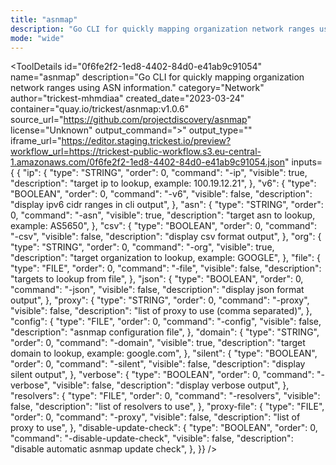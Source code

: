 ```yaml
---
title: "asnmap"
description: "Go CLI for quickly mapping organization network ranges using ASN information."
mode: "wide"
---
```



<ToolDetails
  id="0f6fe2f2-1ed8-4402-84d0-e41ab9c91054"
  name="asnmap"
  description="Go CLI for quickly mapping organization network ranges using ASN information."
  category="Network"
  author="trickest-mhmdiaa"
  created_date="2023-03-24"
  container="quay.io/trickest/asnmap:v1.0.6"
  source_url="https://github.com/projectdiscovery/asnmap"
  license="Unknown"
  output_command=">"
  output_type=""
  iframe_url="https://editor.staging.trickest.io/preview?workflow_url=https://trickest-public-workflow.s3.eu-central-1.amazonaws.com/0f6fe2f2-1ed8-4402-84d0-e41ab9c91054.json"
  inputs={ {
  "ip": {
    "type": "STRING",
    "order": 0,
    "command": "-ip",
    "visible": true,
    "description": "target ip to lookup, example: 100.19.12.21",
  },
  "v6": {
    "type": "BOOLEAN",
    "order": 0,
    "command": "-v6",
    "visible": false,
    "description": "display ipv6 cidr ranges in cli output",
  },
  "asn": {
    "type": "STRING",
    "order": 0,
    "command": "-asn",
    "visible": true,
    "description": "target asn to lookup, example: AS5650",
  },
  "csv": {
    "type": "BOOLEAN",
    "order": 0,
    "command": "-csv",
    "visible": false,
    "description": "display csv format output",
  },
  "org": {
    "type": "STRING",
    "order": 0,
    "command": "-org",
    "visible": true,
    "description": "target organization to lookup, example: GOOGLE",
  },
  "file": {
    "type": "FILE",
    "order": 0,
    "command": "-file",
    "visible": false,
    "description": "targets to lookup from file",
  },
  "json": {
    "type": "BOOLEAN",
    "order": 0,
    "command": "-json",
    "visible": false,
    "description": "display json format output",
  },
  "proxy": {
    "type": "STRING",
    "order": 0,
    "command": "-proxy",
    "visible": false,
    "description": "list of proxy to use (comma separated)",
  },
  "config": {
    "type": "FILE",
    "order": 0,
    "command": "-config",
    "visible": false,
    "description": "asnmap configuration file",
  },
  "domain": {
    "type": "STRING",
    "order": 0,
    "command": "-domain",
    "visible": true,
    "description": "target domain to lookup, example: google.com",
  },
  "silent": {
    "type": "BOOLEAN",
    "order": 0,
    "command": "-silent",
    "visible": false,
    "description": "display silent output",
  },
  "verbose": {
    "type": "BOOLEAN",
    "order": 0,
    "command": "-verbose",
    "visible": false,
    "description": "display verbose output",
  },
  "resolvers": {
    "type": "FILE",
    "order": 0,
    "command": "-resolvers",
    "visible": false,
    "description": "list of resolvers to use",
  },
  "proxy-file": {
    "type": "FILE",
    "order": 0,
    "command": "-proxy",
    "visible": false,
    "description": "list of proxy to use",
  },
  "disable-update-check": {
    "type": "BOOLEAN",
    "order": 0,
    "command": "-disable-update-check",
    "visible": false,
    "description": "disable automatic asnmap update check",
  },
}}
/>